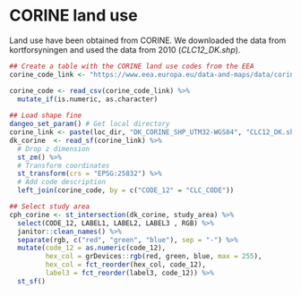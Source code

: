 #  CORINE land use 

Land use have been obtained from CORINE. We downloaded the data from kortforsyningen and used the data from 2010 (*CLC12_DK.shp*).

```r

## Create a table with the CORINE land use codes from the EEA
corine_code_link <- "https://www.eea.europa.eu/data-and-maps/data/corine-land-cover-2000-clc2000-250-m-version-9-2007/corine-land-cover-2000-classes-and-rgb-color-codes/clc2000legend.csv/at_download/file"

corine_code <- read_csv(corine_code_link) %>% 
  mutate_if(is.numeric, as.character)
  
## Load shape fine
dangeo_set_param() # Get local directory
corine_link <- paste(loc_dir, "DK_CORINE_SHP_UTM32-WGS84", "CLC12_DK.shp", sep = "/")
dk_corine  <- read_sf(corine_link) %>%
  # Drop z dimension
  st_zm() %>% 
  # Transform coordinates
  st_transform(crs = "EPSG:25832") %>% 
  # Add code description
  left_join(corine_code, by = c("CODE_12" = "CLC_CODE")) 

## Select study area
cph_corine <- st_intersection(dk_corine, study_area) %>% 
  select(CODE_12, LABEL1, LABEL2, LABEL3 , RGB) %>% 
  janitor::clean_names() %>% 
  separate(rgb, c("red", "green", "blue"), sep = "-") %>% 
  mutate(code_12 = as.numeric(code_12),
         hex_col = grDevices::rgb(red, green, blue, max = 255),
         hex_col = fct_reorder(hex_col, code_12),
         label3 = fct_reorder(label3, code_12)) %>% 
  st_sf()
  
```
